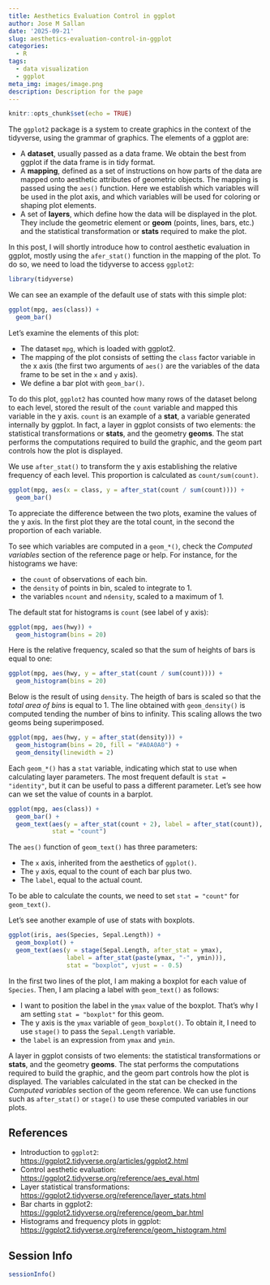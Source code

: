 ```yaml
---
title: Aesthetics Evaluation Control in ggplot
author: Jose M Sallan
date: '2025-09-21'
slug: aesthetics-evaluation-control-in-ggplot
categories:
  - R
tags:
  - data visualization
  - ggplot
meta_img: images/image.png
description: Description for the page
---
```


```r
knitr::opts_chunk$set(echo = TRUE)
```

The `ggplot2` package is a system to create graphics in the context of the tidyverse, using the grammar of graphics. The elements of a ggplot are:

- A **dataset**, usually passed as a data frame. We obtain the best from ggplot if the data frame is in tidy format.
- A **mapping**, defined as a set of instructions on how parts of the data are mapped onto aesthetic attributes of geometric objects. The mapping is passed using the `aes()` function. Here we establish which variables will be used in the plot axis, and which variables will be used for coloring or shaping plot elements.
- A set of **layers**, which define how the data will be displayed in the plot. They include the geometric element or **geom** (points, lines, bars, etc.) and the statistical transformation or **stats** required to make the plot.

In this post, I will shortly introduce how to control aesthetic evaluation in ggplot, mostly using the `afer_stat()` function in the mapping of the plot. To do so, we need to load the tidyverse to access `ggplot2`:

```r
library(tidyverse)
```


We can see an example of the default use of stats with this simple plot:

```r
ggplot(mpg, aes(class)) +
  geom_bar()
```

Let's examine the elements of this plot:

- The dataset `mpg`, which is loaded with ggplot2.
- The mapping of the plot consists of setting the `class` factor variable in the x axis (the first two arguments of `aes()` are the variables of the data frame to be set in the `x` and `y` axis).
- We define a bar plot with `geom_bar()`.

To do this plot, `ggplot2` has counted how many rows of the dataset belong to each level, stored the result of the `count` variable and mapped this variable in the y axis. `count` is an example of a **stat**, a variable generated internally by ggplot. In fact, a layer in ggplot consists of two elements: the statistical transformations or **stats**, and the geometry **geoms**. The stat performs the computations required to build the graphic, and the geom part controls how the plot is displayed.

We use `after_stat()` to transform the y axis establishing the relative frequency of each level. This proportion is calculated as `count/sum(count)`.

```r
ggplot(mpg, aes(x = class, y = after_stat(count / sum(count)))) +
  geom_bar()
```

To appreciate the difference between the two plots, examine the values of the y axis. In the first plot they are the total count, in the second the proportion of each variable.

To see which variables are computed in a `geom_*()`, check the *Computed variables* section of the reference page or help. For instance, for the histograms we have:

-  the `count` of observations of each bin.
-  the `density` of points in bin, scaled to integrate to 1.
-  the variables `ncount` and `ndensity`, scaled to a maximum of 1.

The default stat for histograms is `count` (see label of y axis):

```r
ggplot(mpg, aes(hwy)) +
  geom_histogram(bins = 20)
```

Here is the relative frequency, scaled so that the sum of heights of bars is equal to one:

```r
ggplot(mpg, aes(hwy, y = after_stat(count / sum(count)))) +
  geom_histogram(bins = 20)
```

Below is the result of using `density`. The heigth of bars is scaled so that the *total area of bins* is equal to 1. The line obtained with `geom_density()` is computed tending the number of bins to infinity. This scaling allows the two geoms being superimposed.

```r
ggplot(mpg, aes(hwy, y = after_stat(density))) +
  geom_histogram(bins = 20, fill = "#A0A0A0") +
  geom_density(linewidth = 2)
```

Each `geom_*()` has a `stat` variable, indicating which stat to use when calculating layer parameters. The most frequent default is `stat = "identity"`, but it can be useful to pass a different parameter. Let's see how can we set the value of counts in a barplot.

```r
ggplot(mpg, aes(class)) +
  geom_bar() +
  geom_text(aes(y = after_stat(count + 2), label = after_stat(count)), 
            stat = "count")
```

The `aes()` function of `geom_text()` has three parameters:

- The `x` axis, inherited from the aesthetics of `ggplot()`.
- The `y` axis, equal to the count of each bar plus two.
- The `label`, equal to the actual count.

To be able to calculate the counts, we need to set `stat = "count"` for `geom_text()`.

Let's see another example of use of stats with boxplots.

```r
ggplot(iris, aes(Species, Sepal.Length)) +
  geom_boxplot() +
  geom_text(aes(y = stage(Sepal.Length, after_stat = ymax), 
                label = after_stat(paste(ymax, "-", ymin))), 
                stat = "boxplot", vjust = - 0.5)
```

In the first two lines of the plot, I am making a boxplot for each value of `Species`. Then, I am placing a label with `geom_text()` as follows:

- I want to position the label in the `ymax` value of the boxplot. That's why I am setting `stat = "boxplot"` for this geom.
- The y axis is the `ymax` variable of `geom_boxplot()`. To obtain it, I need to use `stage()` to pass the `Sepal.Length` variable.
- the `label` is an expression from `ymax` and `ymin`.

A layer in ggplot consists of two elements: the statistical transformations or **stats**, and the geometry **geoms**. The stat performs the computations required to build the graphic, and the geom part controls how the plot is displayed. The variables calculated in the stat can be checked in the *Computed variables* section of the geom reference. We can use functions such as `after_stat()` or `stage()` to use these computed variables in our plots.

## References

-   Introduction to `ggplot2`: <https://ggplot2.tidyverse.org/articles/ggplot2.html>
-   Control aesthetic evaluation: <https://ggplot2.tidyverse.org/reference/aes_eval.html>
-   Layer statistical transformations: <https://ggplot2.tidyverse.org/reference/layer_stats.html>
-   Bar charts in ggplot2: <https://ggplot2.tidyverse.org/reference/geom_bar.html>
-   Histograms and frequency plots in ggplot: <https://ggplot2.tidyverse.org/reference/geom_histogram.html>

## Session Info

```r
sessionInfo()
```


